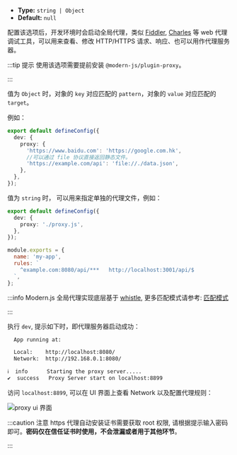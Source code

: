 - **Type:** `string | Object`
- **Default:** `null`

配置该选项后，开发环境时会启动全局代理，类似 [Fiddler](https://www.telerik.com/fiddler), [Charles](https://www.charlesproxy.com/) 等 web 代理调试工具，可以用来查看、修改 HTTP/HTTPS 请求、响应、也可以用作代理服务器。

:::tip 提示
使用该选项需要提前安装 `@modern-js/plugin-proxy`。

:::

值为 `Object` 时，对象的 `key` 对应匹配的 `pattern`，对象的 `value` 对应匹配的 `target`。

例如：

```ts title="modern.config.ts"
export default defineConfig({
  dev: {
    proxy: {
      'https://www.baidu.com': 'https://google.com.hk',
      //可以通过 file 协议直接返回静态文件。
      'https://example.com/api': 'file://./data.json',
    },
  },
});
```

值为 `string` 时， 可以用来指定单独的代理文件，例如：

```ts title="modern.config.ts"
export default defineConfig({
  dev: {
    proxy: './proxy.js',
  },
});
```

```js title="proxy.js"
module.exports = {
  name: 'my-app',
  rules: `
    ^example.com:8080/api/***   http://localhost:3001/api/$
  `,
};
```

:::info
Modern.js 全局代理实现底层基于 [whistle](https://wproxy.org/whistle/), 更多匹配模式请参考: [匹配模式](https://wproxy.org/whistle/pattern.html)

:::

执行 `dev`, 提示如下时，即代理服务器启动成功：

```bash
  App running at:

  Local:    http://localhost:8080/
  Network:  http://192.168.0.1:8080/

ℹ  info      Starting the proxy server.....
✔  success   Proxy Server start on localhost:8899
```

访问 `localhost:8899`, 可以在 UI 界面上查看 Network 以及配置代理规则：

![proxy ui 界面](https://lf3-static.bytednsdoc.com/obj/eden-cn/aphqeh7uhohpquloj/modern-js/docs/dev-proxy.png)

:::caution 注意
https 代理自动安装证书需要获取 root 权限, 请根据提示输入密码即可。**密码仅在信任证书时使用，不会泄漏或者用于其他环节**。

:::
